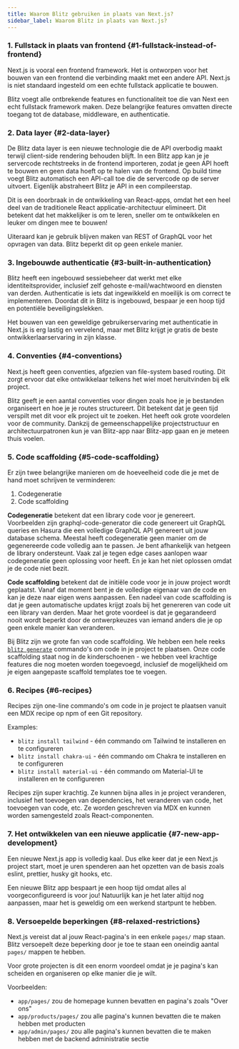 ```yaml
---
title: Waarom Blitz gebruiken in plaats van Next.js?
sidebar_label: Waarom Blitz in plaats van Next.js?
---
```


### 1. Fullstack in plaats van frontend {#1-fullstack-instead-of-frontend}

Next.js is vooral een frontend framework. Het is ontworpen voor het bouwen van een frontend die verbinding maakt met een andere API. Next.js is niet standaard ingesteld om een echte fullstack applicatie te bouwen.

Blitz voegt alle ontbrekende features en functionaliteit toe die van Next een echt fullstack framework maken. Deze belangrijke features omvatten directe toegang tot de database, middleware, en authenticatie.

### 2. Data layer {#2-data-layer}

De Blitz data layer is een nieuwe technologie die de API overbodig maakt terwijl client-side rendering behouden blijft. In een Blitz app kan je je servercode rechtstreeks in de frontend importeren, zodat je geen API hoeft te bouwen en geen data hoeft op te halen van de frontend. Op build time voegt Blitz automatisch een API-call toe die de servercode op de server uitvoert. Eigenlijk abstraheert Blitz je API in een compileerstap.

Dit is een doorbraak in de ontwikkeling van React-apps, omdat het een heel deel van de traditionele React applicatie-architectuur elimineert. Dit betekent dat het makkelijker is om te leren, sneller om te ontwikkelen en leuker om dingen mee te bouwen!

Uiteraard kan je gebruik blijven maken van REST of GraphQL voor het opvragen van data. Blitz beperkt dit op geen enkele manier.

### 3. Ingebouwde authenticatie {#3-built-in-authentication}

Blitz heeft een ingebouwd sessiebeheer dat werkt met elke identiteitsprovider, inclusief zelf gehoste e-mail/wachtwoord en diensten van derden. Authenticatie is iets dat ingewikkeld en moeilijk is om correct te implementeren. Doordat dit in Blitz is ingebouwd, bespaar je een hoop tijd en potentiële beveiligingslekken.

Het bouwen van een geweldige gebruikerservaring met authenticatie in Next.js is erg lastig en vervelend, maar met Blitz krijgt je gratis de beste ontwikkerlaarservaring in zijn klasse.

### 4. Conventies {#4-conventions}

Next.js heeft geen conventies, afgezien van file-system based routing. Dit zorgt ervoor dat elke ontwikkelaar telkens het wiel moet heruitvinden bij elk project.

Blitz geeft je een aantal conventies voor dingen zoals hoe je je bestanden organiseert en hoe je je routes structureert. Dit betekent dat je geen tijd verspilt met dit voor elk project uit te zoeken. Het heeft ook grote voordelen voor de community. Dankzij de gemeenschappelijke projectstructuur en architectuurpatronen kun je van Blitz-app naar Blitz-app gaan en je meteen thuis voelen.

### 5. Code scaffolding {#5-code-scaffolding}

Er zijn twee belangrijke manieren om de hoeveelheid code die je met de hand moet schrijven te verminderen:

1. Codegeneratie
2. Code scaffolding

**Codegeneratie** betekent dat een library code voor je genereert. Voorbeelden zijn graphql-code-generator die code genereert uit GraphQL queries en Hasura die een volledige GraphQL API genereert uit jouw database schema. Meestal heeft codegeneratie geen manier om de gegenereerde code volledig aan te passen. Je bent afhankelijk van hetgeen de library ondersteunt. Vaak zal je tegen edge cases aanlopen waar codegeneratie geen oplossing voor heeft. En je kan het niet oplossen omdat je de code niet bezit.

**Code scaffolding** betekent dat de initiële code voor je in jouw project wordt geplaatst. Vanaf dat moment bent je de volledige eigenaar van de code en kan je deze naar eigen wens aanpassen. Een nadeel van code scaffolding is dat je geen automatische updates krijgt zoals bij het genereren van code uit een library van derden. Maar het grote voordeel is dat je gegarandeerd nooit wordt beperkt door de ontwerpkeuzes van iemand anders die je op geen enkele manier kan veranderen.

Bij Blitz zijn we grote fan van code scaffolding. We hebben een hele reeks [`blitz generate`](./cli-generate) commando's om code in je project te plaatsen. Onze code scaffolding staat nog in de kinderschoenen - we hebben veel krachtige features die nog moeten worden toegevoegd, inclusief de mogelijkheid om je eigen aangepaste scaffold templates toe te voegen.

### 6. Recipes {#6-recipes}

Recipes zijn one-line commando's om code in je project te plaatsen vanuit een MDX recipe op npm of een Git repository.

Examples:

- `blitz install tailwind` - één commando om Tailwind te installeren en te configureren
- `blitz install chakra-ui` - één commando om Chakra te installeren en te configureren
- `blitz install material-ui` - één commando om Material-UI te installeren en te configureren

Recipes zijn super krachtig. Ze kunnen bijna alles in je project veranderen, inclusief het toevoegen van dependencies, het veranderen van code, het toevoegen van code, etc. Ze worden geschreven via MDX en kunnen worden samengesteld zoals React-componenten.

### 7. Het ontwikkelen van een nieuwe applicatie {#7-new-app-development}

Een nieuwe Next.js app is volledig kaal. Dus elke keer dat je een Next.js project start, moet je uren spenderen aan het opzetten van de basis zoals eslint, prettier, husky git hooks, etc.

Een nieuwe Blitz app bespaart je een hoop tijd omdat alles al voorgeconfigureerd is voor jou! Natuurlijk kan je het later altijd nog aanpassen, maar het is geweldig om een werkend startpunt te hebben.

### 8. Versoepelde beperkingen {#8-relaxed-restrictions}

Next.js vereist dat al jouw React-pagina's in een enkele `pages/` map staan. Blitz versoepelt deze beperking door je toe te staan een oneindig aantal `pages/` mappen te hebben.

Voor grote projecten is dit een enorm voordeel omdat je je pagina's kan scheiden en organiseren op elke manier die je wilt.

Voorbeelden:

- `app/pages/` zou de homepage kunnen bevatten en pagina's zoals "Over ons"
- `app/products/pages/` zou alle pagina's kunnen bevatten die te maken hebben met producten
- `app/admin/pages/` zou alle pagina's kunnen bevatten die te maken hebben met de backend administratie sectie
